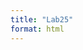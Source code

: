 ```yaml
---
title: "Lab25"
format: html
---
```


<span class="Lab25"></span>

<style> 
.loader{
      font-size: 48px;
      color: #FFF;
      display: inline-block;
      font-family: Arial, Helvetica, sans-serif;
      font-weight: 400;
      position: relative;
    }
    .loader:before{
      content: '';
      animation: 5s print linear alternate infinite;
    }
    .loader:after{
      content: '';
      position: absolute;
      right: -4px;
      top: 50%;
      transform: translatey(-45%);
      width: 2px;
      height: 1.3em;
      background: currentColor;
      opacity: 0.8;
      animation: 1s blink steps(2) infinite;
    }
    
    @keyframes blink {
      0%  { visibility: hidden;}
      100%  { visibility: visible;}
    }
    @keyframes print {
      0% { content: 'L'}
      10% { content: 'La'}
      20% { content: 'Lab'}
      50% { content: 'Lab2'}
      70% { content: 'Lab25'}
      90% , 100% { content: 'Lab25'}
    }

</style>


